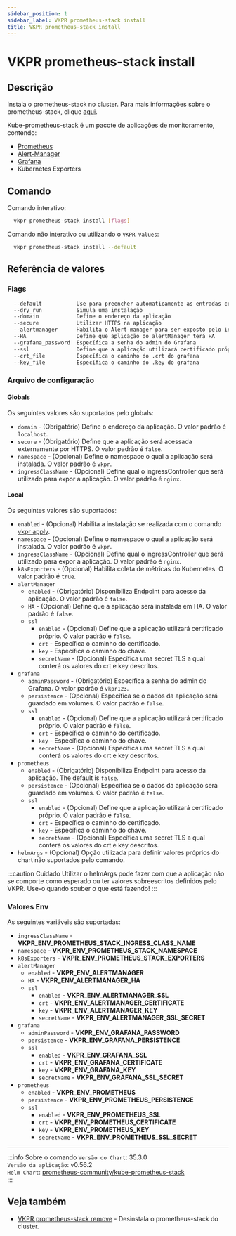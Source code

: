 ```yaml
---
sidebar_position: 1
sidebar_label: VKPR prometheus-stack install
title: VKPR prometheus-stack install
---
```


# VKPR prometheus-stack install

## Descrição

Instala o prometheus-stack no cluster. Para mais informações sobre o prometheus-stack, clique [aqui](https://github.com/prometheus-community/helm-charts/tree/main/charts/kube-prometheus-stack).

Kube-prometheus-stack é um pacote de aplicações de monitoramento, contendo:

- [Prometheus](https://prometheus.io/docs/introduction/overview/)
- [Alert-Manager](https://prometheus.io/docs/alerting/latest/alertmanager/)
- [Grafana](https://grafana.com/grafana/)
- Kubernetes Exporters

## Comando

Comando interativo:

```bash
  vkpr prometheus-stack install [flags]
```

Comando não interativo ou utilizando o `VKPR Values`:

```bash
  vkpr prometheus-stack install --default
```

## Referência de valores

### Flags

```sh
  --default           Use para preencher automaticamente as entradas com valores padrões
  --dry_run           Simula uma instalação
  --domain            Define o endereço da aplicação
  --secure            Utilizar HTTPS na aplicação
  --alertmanager      Habilita o Alert-manager para ser exposto pelo ingressController
  --HA                Define que aplicação do alertManager terá HA
  --grafana_password  Específica a senha do admin do Grafana
  --ssl               Define que a aplicação utilizará certificado próprio
  --crt_file          Específica o caminho do .crt do grafana
  --key_file          Específica o caminho do .key do grafana
```

### Arquivo de configuração

#### Globals

Os seguintes valores são suportados pelo globals:

- `domain` - (Obrigatório) Define o endereço da aplicação. O valor padrão é `localhost`.
- `secure` - (Obrigatório) Define que a aplicação será acessada externamente por HTTPS. O valor padrão é `false`.
- `namespace` - (Opcional) Define o namespace o qual a aplicação será instalada. O valor padrão é `vkpr`.
- `ingressClassName` - (Opcional) Define qual o ingressController que será utilizado para expor a aplicação. O valor padrão é `nginx`.

#### Local

Os seguintes valores são suportados:

- `enabled` - (Opcional) Habilita a instalação se realizada com o comando [vkpr apply](/docs/commands/apply).
- `namespace` - (Opcional) Define o namespace o qual a aplicação será instalada. O valor padrão é `vkpr`.
- `ingressClassName` - (Opcional) Define qual o ingressController que será utilizado para expor a aplicação. O valor padrão é `nginx`.
- `k8sExporters` - (Opcional) Habilita coleta de métricas do Kubernetes. O valor padrão é `true`.
- `alertManager`
  - `enabled` - (Obrigatório) Disponibiliza Endpoint para acesso da aplicação. O valor padrão é `false`.
  - `HA` - (Opcional) Define que a aplicação será instalada em HA. O valor padrão é `false`.
  - `ssl`
    - `enabled` - (Opcional) Define que a aplicação utilizará certificado próprio. O valor padrão é `false`.
    - `crt` - Específica o caminho do certificado.
    - `key` - Específica o caminho do chave.
    - `secretName` - (Opcional) Específica uma secret TLS a qual conterá os valores do crt e key descritos.
- `grafana`
  - `adminPassword` - (Obrigatório) Específica a senha do admin do Grafana. O valor padrão é `vkpr123`.
  - `persistence` - (Opcional) Específica se o dados da aplicação será guardado em volumes. O valor padrão é `false`.
  - `ssl`
    - `enabled` - (Opcional) Define que a aplicação utilizará certificado próprio. O valor padrão é `false`.
    - `crt` - Específica o caminho do certificado.
    - `key` - Específica o caminho do chave.
    - `secretName` - (Opcional) Específica uma secret TLS a qual conterá os valores do crt e key descritos.
- `prometheus`
  - `enabled` - (Obrigatório) Disponibiliza Endpoint para acesso da aplicação. The default is `false`.
  - `persistence` - (Opcional) Específica se o dados da aplicação será guardado em volumes. O valor padrão é `false`.
  - `ssl`
    - `enabled` - (Opcional) Define que a aplicação utilizará certificado próprio. O valor padrão é `false`.
    - `crt` - Específica o caminho do certificado.
    - `key` - Específica o caminho do chave.
    - `secretName` - (Opcional) Específica uma secret TLS a qual conterá os valores do crt e key descritos.
- `helmArgs` - (Opcional) Opção utilizada para definir valores próprios do chart não suportados pelo comando.

:::caution Cuidado
Utilizar o helmArgs pode fazer com que a aplicação não se comporte como esperado ou ter valores sobreescritos definidos pelo VKPR.
Use-o quando souber o que está fazendo!
:::

### Valores Env

As seguintes variáveis são suportadas:

- `ingressClassName` - **VKPR_ENV_PROMETHEUS_STACK_INGRESS_CLASS_NAME**
- `namespace` - **VKPR_ENV_PROMETHEUS_STACK_NAMESPACE**
- `k8sExporters` - **VKPR_ENV_PROMETHEUS_STACK_EXPORTERS**
- `alertManager`
  - `enabled` - **VKPR_ENV_ALERTMANAGER**
  - `HA` - **VKPR_ENV_ALERTMANAGER_HA**
  - `ssl`
    - `enabled` - **VKPR_ENV_ALERTMANAGER_SSL**
    - `crt` - **VKPR_ENV_ALERTMANAGER_CERTIFICATE**
    - `key` - **VKPR_ENV_ALERTMANAGER_KEY**
    - `secretName` - **VKPR_ENV_ALERTMANAGER_SSL_SECRET**
- `grafana`
  - `adminPassword` - **VKPR_ENV_GRAFANA_PASSWORD**
  - `persistence` - **VKPR_ENV_GRAFANA_PERSISTENCE**
  - `ssl`
    - `enabled` - **VKPR_ENV_GRAFANA_SSL**
    - `crt` - **VKPR_ENV_GRAFANA_CERTIFICATE**
    - `key` - **VKPR_ENV_GRAFANA_KEY**
    - `secretName` - **VKPR_ENV_GRAFANA_SSL_SECRET**
- `prometheus`
  - `enabled` - **VKPR_ENV_PROMETHEUS**
  - `persistence` - **VKPR_ENV_PROMETHEUS_PERSISTENCE**
  - `ssl`
    - `enabled` - **VKPR_ENV_PROMETHEUS_SSL**
    - `crt` - **VKPR_ENV_PROMETHEUS_CERTIFICATE**
    - `key` - **VKPR_ENV_PROMETHEUS_KEY**
    - `secretName` - **VKPR_ENV_PROMETHEUS_SSL_SECRET**

---

:::info Sobre o comando
`Versão do Chart`: 35.3.0 <br/>
`Versão da aplicação`: v0.56.2 <br/>
`Helm Chart`: [prometheus-community/kube-prometheus-stack](https://artifacthub.io/packages/helm/prometheus-community/kube-prometheus-stack) <br/>
:::

## Veja também

- [VKPR prometheus-stack remove](/docs/commands/prometheus-stack/remove) - Desinstala o prometheus-stack do cluster.
